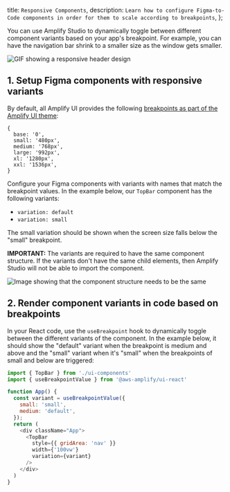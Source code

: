   title: `Responsive Components`,
  description: `Learn how to configure Figma-to-Code components in order for them to scale according to breakpoints`,
};

You can use Amplify Studio to dynamically toggle between different component variants based on your app's breakpoint. For example, you can have the navigation bar shrink to a smaller size as the window gets smaller.

![GIF showing a responsive header design](/images/studio/responsive/responsive-header.gif)

## 1. Setup Figma components with responsive variants

By default, all Amplify UI provides the following [breakpoints as part of the Amplify UI theme](https://ui.docs.amplify.aws/theming/responsive#breakpoints):

```
{
  base: '0',
  small: '480px',
  medium: '768px',
  large: '992px',
  xl: '1280px',
  xxl: '1536px',
}
```

Configure your Figma components with variants with names that match the breakpoint values. In the example below, our `TopBar` component has the following variants:
- `variation: default`
- `variation: small`

The small variation should be shown when the screen size falls below the "small" breakpoint.

<Callout warning>

**IMPORTANT:** The variants are required to have the same component structure. If the variants don't have the same child elements, then Amplify Studio will not be able to import the component.

![Image showing that the component structure needs to be the same](/images/studio/responsive/component-structure.png)

</Callout>

## 2. Render component variants in code based on breakpoints

In your React code, use the `useBreakpoint` hook to dynamically toggle between the different variants of the component. In the example below, it should show the "default" variant when the breakpoint is medium and above and the "small" variant when it's "small" when the breakpoints of small and below are triggered:

```js
import { TopBar } from './ui-components'
import { useBreakpointValue } from '@aws-amplify/ui-react'

function App() {
  const variant = useBreakpointValue({
    small: 'small',
    medium: 'default',
  });
  return (
    <div className="App">
      <TopBar
        style={{ gridArea: 'nav' }}
        width={'100vw'}
        variation={variant}
      />
    </div>
  )
}